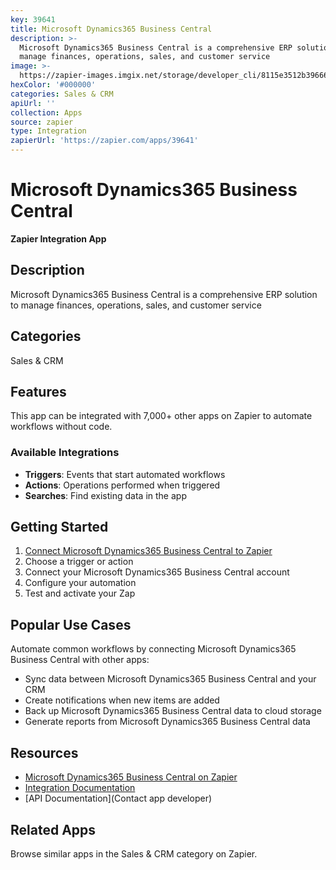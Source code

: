 ```yaml
---
key: 39641
title: Microsoft Dynamics365 Business Central
description: >-
  Microsoft Dynamics365 Business Central is a comprehensive ERP solution to
  manage finances, operations, sales, and customer service
image: >-
  https://zapier-images.imgix.net/storage/developer_cli/8115e3512b39666b01493a1937dfc94e.png?auto=format%2Ccompress&ixlib=python-3.0.0&q=50
hexColor: '#000000'
categories: Sales & CRM
apiUrl: ''
collection: Apps
source: zapier
type: Integration
zapierUrl: 'https://zapier.com/apps/39641'
---
```

# Microsoft Dynamics365 Business Central

**Zapier Integration App**

## Description

Microsoft Dynamics365 Business Central is a comprehensive ERP solution to manage finances, operations, sales, and customer service

## Categories

Sales & CRM

## Features

This app can be integrated with 7,000+ other apps on Zapier to automate workflows without code.

### Available Integrations

- **Triggers**: Events that start automated workflows
- **Actions**: Operations performed when triggered
- **Searches**: Find existing data in the app

## Getting Started

1. [Connect Microsoft Dynamics365 Business Central to Zapier](https://zapier.com/apps/39641)
2. Choose a trigger or action
3. Connect your Microsoft Dynamics365 Business Central account
4. Configure your automation
5. Test and activate your Zap

## Popular Use Cases

Automate common workflows by connecting Microsoft Dynamics365 Business Central with other apps:

- Sync data between Microsoft Dynamics365 Business Central and your CRM
- Create notifications when new items are added
- Back up Microsoft Dynamics365 Business Central data to cloud storage
- Generate reports from Microsoft Dynamics365 Business Central data

## Resources

- [Microsoft Dynamics365 Business Central on Zapier](https://zapier.com/apps/39641)
- [Integration Documentation](https://zapier.com/apps/39641/integrations)
- [API Documentation](Contact app developer)

## Related Apps

Browse similar apps in the Sales & CRM category on Zapier.
